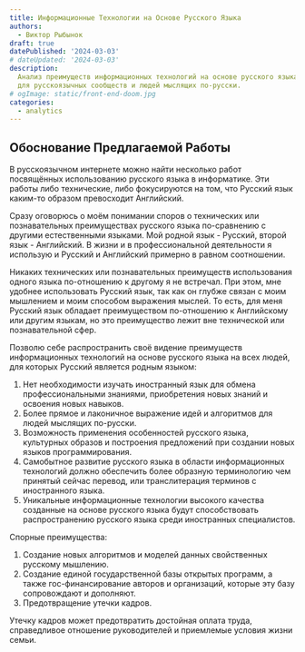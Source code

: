 ```yaml
---
title: Информационные Технологии на Основе Русского Языка
authors:
  - Виктор Рыбынок
draft: true
datePublished: '2024-03-03'
# dateUpdated: '2024-03-03'
description:
  Анализ преимуществ информационных технологий на основе русского языка
  для русскоязычных сообществ и людей мыслящих по-русски.
# ogImage: static/front-end-doom.jpg
categories:
  - analytics
---
```


## Обоснование Предлагаемой Работы

В русскоязычном интернете можно найти несколько работ посвящённых использованию
русского языка в информатике. Эти работы либо технические, либо фокусируются на
том, что Русский язык каким-то образом превосходит Английский.

Сразу оговорюсь о моём понимании споров о технических или познавательных
преимуществах русского языка по-сравнению с другими естественными языками. Мой
родной язык - Русский, второй язык - Английский. В жизни и в профессиональной
деятельности я использую и Русский и Английский примерно в равном соотношении.

Никаких технических или познавательных преимуществ использования одного языка
по-отношению к другому я не встречал. При этом, мне удобнее использовать Русский
язык, так как он глубже связан с моим мышлением и моим способом выражения
мыслей. То есть, для меня Русский язык обладает преимуществом по-отношению к
Английскому или другим языкам, но это преимущество лежит вне технической или
познавательной сфер.

Позволю себе распространить своё видение преимуществ информационных технологий
на основе русского языка на всех людей, для которых Русский является родным
языком:

1. Нет необходимости изучать иностранный язык для обмена профессиональными
   знаниями, приобретения новых знаний и освоения новых навыков.
1. Более прямое и лаконичное выражение идей и алгоритмов для людей мыслящих
   по-русски.
1. Возможность применения особенностей русского языка, культурных образов и
   построения предложений при создании новых языков программирования.
1. Самобытное развитие русского языка в области информационных технологий должно
   обеспечить более образную терминологию чем принятый сейчас перевод, или
   транслитерация терминов с иностранного языка.
1. Уникальные информационные технологии высокого качества созданные на основе
   русского языка будут способствовать распространению русского языка среди
   иностранных специалистов.


Спорные преимущества:

1. Создание новых алгоритмов и моделей данных свойственных русскому мышлению.
1. Создание единой государственной базы открытых программ, а также
   гос-финансирование авторов и организаций, которые эту базу сопровождают и
   дополняют.
1. Предотвращение утечки кадров.

Утечку кадров может предотвратить достойная оплата труда, справедливое отношение
руководителей и приемлемые условия жизни семьи.
